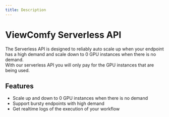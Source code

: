 ```yaml
---
title: Description
---
```


# ViewComfy Serverless API

The Serverless API is designed to reliably auto scale up when your endpoint has a high demand and scale down to 0 GPU instances when there is no demand.  
With our serverless API you will only pay for the GPU instances that are being used.

## Features
- Scale up and down to 0 GPU instances when there is no demand
- Support bursty endpoints with high demand
- Get realtime logs of the execution of your workflow


